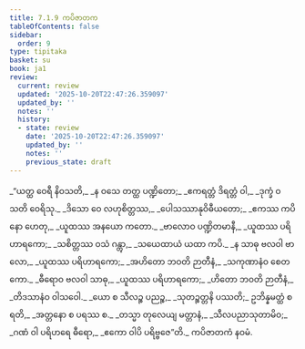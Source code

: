 ```yaml
---
title: 7.1.9 ကပိဇာတက
tableOfContents: false
sidebar:
  order: 9
type: tipitaka
basket: su
book: ja1
review:
  current: review
  updated: '2025-10-20T22:47:26.359097'
  updated_by: ''
  notes: ''
  history:
  - state: review
    date: '2025-10-20T22:47:26.359097'
    updated_by: ''
    notes: ''
    previous_state: draft
---
```



<DynamicBreadcrumb />


<ReviewStatus review={frontmatter.review} showDetails={true} />

<HypothesisAnnotation frontmatter={frontmatter} />

<Division number="61" book="ja1" e="ch" v="22" p="162">

<Paragraph number="1553" type="verses" book="ja1">
_“ယတ္ထ ဝေရီ နိဝသတိ,_  
_န ဝသေ တတ္ထ ပဏ္ဍိတော;_  
_ဧကရတ္တံ ဒိရတ္တံ ဝါ,_  
_ဒုက္ခံ ဝသတိ ဝေရိသု._  

</Paragraph>

</Division>
<Division number="62" book="ja1" e="ch" v="22" p="162">

<Paragraph number="1554" type="verses" book="ja1">
_ဒိသော ဝေ လဟုစိတ္တဿ,_  
_ပေါသဿာနုဝိဓီယတော;_  
_ဧကဿ ကပိနော ဟေတု,_  
_ယူထဿ အနယော ကတော._  

</Paragraph>

</Division>
<Division number="63" book="ja1" e="ch" v="22" p="162">

<Paragraph number="1555" type="verses" book="ja1">
_ဗာလောဝ ပဏ္ဍိတမာနီ,_  
_ယူထဿ ပရိဟာရကော;_  
_သစိတ္တဿ ဝသံ ဂန္တွာ,_  
_သယေထာယံ ယထာ ကပိ._  

</Paragraph>

</Division>
<Division number="64" book="ja1" e="ch" v="22" p="162">

<Paragraph number="1556" type="verses" book="ja1">
_န သာဓု ဗလဝါ ဗာလော,_  
_ယူထဿ ပရိဟာရကော;_  
_အဟိတော ဘဝတိ ဉာတီနံ,_  
_သကုဏာနံဝ စေတကော._  

</Paragraph>

</Division>
<Division number="65" book="ja1" e="ch" v="22" p="163">

<Paragraph number="1557" type="verses" book="ja1">
_ဓီရောဝ ဗလဝါ သာဓု,_  
_ယူထဿ ပရိဟာရကော;_  
_ဟိတော ဘဝတိ ဉာတီနံ,_  
_တိဒသာနံဝ ဝါသဝေါ._  

</Paragraph>

</Division>
<Division number="66" book="ja1" e="ch" v="22" p="163">

<Paragraph number="1558" type="verses" book="ja1">
_ယော စ သီလဉ္စ ပညဉ္စ,_  
_သုတဉ္စတ္တနိ ပဿတိ;_  
ဥဘိန္နမတ္ထံ စရတိ,_  
_အတ္တနော စ ပရဿ စ._  

</Paragraph>

</Division>
<Division number="67" book="ja1" e="ch" v="22" p="163">

<Paragraph number="1559" type="verses" book="ja1">
_တသ္မာ တုလေယျ မတ္တာနံ,_  
_သီလပညာသုတာမိဝ;_  
_ဂဏံ ဝါ ပရိဟရေ ဓီရော,_  
_ဧကော ဝါပိ ပရိဗ္ဗဇေ”တိ._  


</Paragraph>
</Division>

<Paragraph number="1560" type="center" book="ja1">
ကပိဇာတကံ နဝမံ.
</Paragraph>